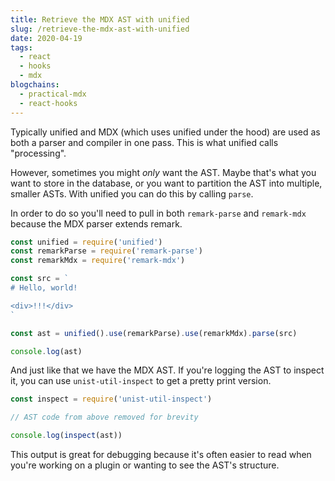 ```yaml
---
title: Retrieve the MDX AST with unified
slug: /retrieve-the-mdx-ast-with-unified
date: 2020-04-19
tags:
  - react
  - hooks
  - mdx
blogchains:
  - practical-mdx
  - react-hooks
---
```


Typically unified and MDX (which uses unified under the hood)
are used as both a parser and compiler in one pass. This is
what unified calls "processing".

However, sometimes you might _only_ want the AST. Maybe that's
what you want to store in the database, or you want to partition
the AST into multiple, smaller ASTs. With unified you can do
this by calling `parse`.

In order to do so you'll need to pull in both `remark-parse` and
`remark-mdx` because the MDX parser extends remark.

```js
const unified = require('unified')
const remarkParse = require('remark-parse')
const remarkMdx = require('remark-mdx')

const src = `
# Hello, world!

<div>!!!</div>
`

const ast = unified().use(remarkParse).use(remarkMdx).parse(src)

console.log(ast)
```

And just like that we have the MDX AST. If you're logging the AST to
inspect it, you can use `unist-util-inspect` to get a pretty print
version.

```js
const inspect = require('unist-util-inspect')

// AST code from above removed for brevity

console.log(inspect(ast))
```

This output is great for debugging because it's often easier to
read when you're working on a plugin or wanting to see the AST's
structure.

